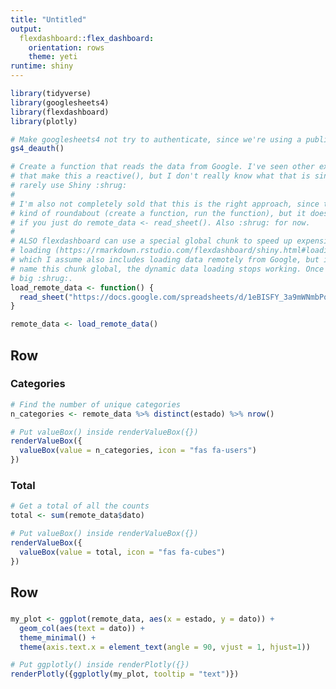 ```yaml
---
title: "Untitled"
output: 
  flexdashboard::flex_dashboard:
    orientation: rows
    theme: yeti
runtime: shiny
---
```


```r
library(tidyverse)
library(googlesheets4)
library(flexdashboard)
library(plotly)

# Make googlesheets4 not try to authenticate, since we're using a public sheet
gs4_deauth()
```



```r
# Create a function that reads the data from Google. I've seen other examples
# that make this a reactive(), but I don't really know what that is since I
# rarely use Shiny :shrug:
#
# I'm also not completely sold that this is the right approach, since this feels
# kind of roundabout (create a function, run the function), but it doesn't work
# if you just do remote_data <- read_sheet(). Also :shrug: for now.
#
# ALSO flexdashboard can use a special global chunk to speed up expensive data
# loading (https://rmarkdown.rstudio.com/flexdashboard/shiny.html#loading_data),
# which I assume also includes loading data remotely from Google, but if you
# name this chunk global, the dynamic data loading stops working. Once again,
# big :shrug:.
load_remote_data <- function() {
  read_sheet("https://docs.google.com/spreadsheets/d/1eBISFY_3a9mWNmbPq1LHT8pEELef_5eFd34xFt0e4Jw/edit?usp=sharing")
}

remote_data <- load_remote_data()
```

## Row

### Categories {.value-box}

```r
# Find the number of unique categories
n_categories <- remote_data %>% distinct(estado) %>% nrow()

# Put valueBox() inside renderValueBox({})
renderValueBox({
  valueBox(value = n_categories, icon = "fas fa-users")
})
```

### Total {.value-box}

```r
# Get a total of all the counts
total <- sum(remote_data$dato)

# Put valueBox() inside renderValueBox({})
renderValueBox({
  valueBox(value = total, icon = "fas fa-cubes")
})
```

## Row

###

```r
my_plot <- ggplot(remote_data, aes(x = estado, y = dato)) +
  geom_col(aes(text = dato)) + 
  theme_minimal() +
  theme(axis.text.x = element_text(angle = 90, vjust = 1, hjust=1))

# Put ggplotly() inside renderPlotly({})
renderPlotly({ggplotly(my_plot, tooltip = "text")})
```